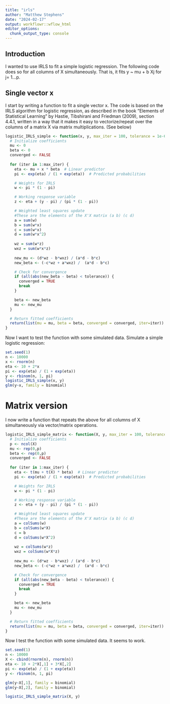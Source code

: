 ```yaml
---
title: "irls"
author: "Matthew Stephens"
date: "2024-02-17"
output: workflowr::wflow_html
editor_options:
  chunk_output_type: console
---
```


## Introduction

I wanted to use IRLS to fit a simple logistic regression.
The following code does so for all columns of X simultaneously.
That is, it fits y ~ mu + b Xj for j= 1...p.

## Single vector x

I start by writing a function to fit a single vector x.
The code is based on the IRLS algorithm for logistic regression, as described in the book "Elements of Statistical Learning" by Hastie, Tibshirani and Friedman (2009), section 4.4.1, written in a way that it makes it easy to vectorize/repeat over the columns of a matrix X via matrix multiplications. (See below)

```r
logistic_IRLS_simple <- function(x, y, max_iter = 100, tolerance = 1e-6) {
  # Initialize coefficients
  mu <- 0
  beta <- 0
  converged <- FALSE
  
  for (iter in 1:max_iter) {
    eta <- mu + x * beta  # Linear predictor
    pi <- exp(eta) / (1 + exp(eta))  # Predicted probabilities

    # Weights for IRLS 
    w <- pi * (1 - pi)

    # Working response variable
    z <- eta + (y - pi) / (pi * (1 - pi)) 

    # Weighted least squares update
    #These are the elements of the X'X matrix (a b) (c d)
    a = sum(w)
    b = sum(w*x)
    c = sum(w*x)
    d = sum(w*x^2)
    
    wz = sum(w*z)
    wxz = sum(w*x*z)
    
    new_mu <- (d*wz - b*wxz) / (a*d - b*c)
    new_beta <- (-c*wz + a*wxz) /  (a*d - b*c)

    # Check for convergence
    if (all(abs(new_beta - beta) < tolerance)) {
      converged = TRUE
      break
    }

    beta <- new_beta
    mu <- new_mu
  }

  # Return fitted coefficients
  return(list(mu = mu, beta = beta, converged = converged, iter=iter))
}

```

Now I want to test the function with some simulated data.
Simulate a simple logistic regression:
```r
set.seed(1)
n <- 10000
x <- rnorm(n)
eta <- 10 + 2*x
pi <- exp(eta) / (1 + exp(eta))
y <- rbinom(n, 1, pi)
logistic_IRLS_simple(x, y)
glm(y~x, family = binomial)
```


# Matrix version

I now write a function that repeats the above for all columns of X simultaneously via vector/matrix operations.
```r
logistic_IRLS_simple_matrix <- function(X, y, max_iter = 100, tolerance = 1e-6) {
  # Initialize coefficients
  p <- ncol(X)
  mu <- rep(0,p)
  beta <- rep(0,p)
  converged <- FALSE
  
  for (iter in 1:max_iter) {
    eta <- t(mu + t(X) * beta)  # Linear predictor
    pi <- exp(eta) / (1 + exp(eta))  # Predicted probabilities

    # Weights for IRLS 
    w <- pi * (1 - pi)

    # Working response variable
    z <- eta + (y - pi) / (pi * (1 - pi)) 

    # Weighted least squares update
    #These are the elements of the X'X matrix (a b) (c d)
    a = colSums(w)
    b = colSums(w*X)
    c = b
    d = colSums(w*X^2)
    
    wz = colSums(w*z)
    wxz = colSums(w*X*z)
    
    new_mu <- (d*wz - b*wxz) / (a*d - b*c)
    new_beta <- (-c*wz + a*wxz) /  (a*d - b*c)

    # Check for convergence
    if (all(abs(new_beta - beta) < tolerance)) {
      converged = TRUE
      break
    }

    beta <- new_beta
    mu <- new_mu
  }

  # Return fitted coefficients
  return(list(mu = mu, beta = beta, converged = converged, iter=iter))
}
```


Now I test the function with some simulated data. It seems to work.
```r
set.seed(1)
n <- 10000
X <- cbind(rnorm(n), rnorm(n))
eta <- 10 + 2*X[,1] + 3*X[,2]
pi <- exp(eta) / (1 + exp(eta))
y <- rbinom(n, 1, pi)

glm(y~X[,1], family = binomial)
glm(y~X[,2], family = binomial)

logistic_IRLS_simple_matrix(X, y)
```

